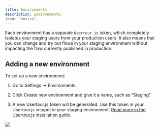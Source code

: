 ```yaml
---
title: Environments
description: Environments.
icon: "envira"
---
```


Each environment has a separate `Usertour.js` token, which completely isolates your staging users from your production users. It also means that you can change and try out flows in your staging environment without impacting the flow currently published in production.

## Adding a new environment

To set up a new environment:

1. Go to Settings → Environments.

2. Click Create new environment and give it a name, such as “Staging”.

3. A new Usertour.js token will be generated. Use this token in your Usertour.js snippet in your staging environment. [Read more in the Usertour.js installation guide](/docs/developers/usertourjs-reference/installation/).

![](https://www.usertour.io/docs/how-to-guides/env-133511@2x.png)